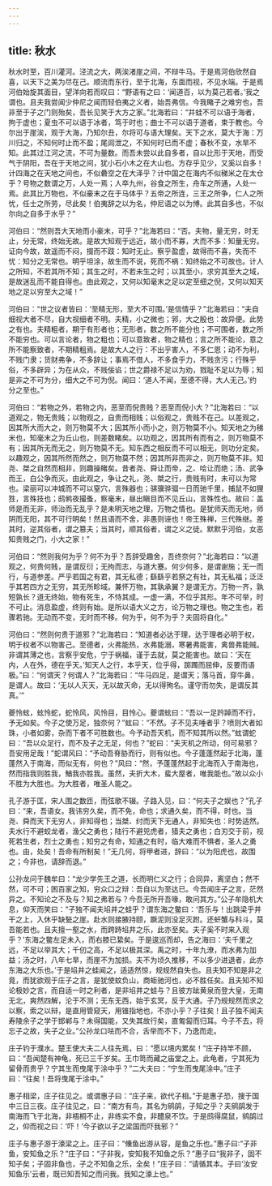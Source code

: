 ```yaml
---
---
---
```

title: 秋水
---



秋水时至，百川灌河。泾流之大，两涘渚崖之间，不辩牛马。于是焉河伯欣然自喜，以天下之美为尽在己。顺流而东行，至于北海，东面而视，不见水端。于是焉河伯始旋其面目，望洋向若而叹曰：“野语有之曰：‘闻道百，以为莫己若者。’我之谓也。且夫我尝闻少仲尼之闻而轻伯夷之义者，始吾弗信。今我睹子之难穷也，吾非至于子之门则殆矣，吾长见笑于大方之家。”北海若曰：“井蛙不可以语于海者，拘于虚也；夏虫不可以语于冰者，笃于时也；曲士不可以语于道者，束于教也。今尔出于崖涘，观于大海，乃知尔丑，尔将可与语大理矣。天下之水，莫大于海：万川归之，不知何时止而不盈；尾闾泄之，不知何时已而不虚；春秋不变，水旱不知。此其过江河之流，不可为量数。而吾未尝以此自多者，自以比形于天地，而受气于阴阳，吾在于天地之间，犹小石小木之在大山也。方存乎见少，又奚以自多！计四海之在天地之间也，不似礨空之在大泽乎？计中国之在海内不似稊米之在太仓乎？号物之数谓之万，人处一焉；人卒九州，谷食之所生，舟车之所通，人处一焉。此其比万物也，不似豪末之在于马体乎？五帝之所连，三王之所争，仁人之所忧，任士之所劳，尽此矣！伯夷辞之以为名，仲尼语之以为博。此其自多也，不似尔向之自多于水乎？”

河伯曰：“然则吾大天地而小豪末，可乎？”北海若曰：“否。夫物，量无穷，时无止，分无常，终始无故。是故大知观于远近，故小而不寡，大而不多：知量无穷。证向今故，故遥而不闷，掇而不跂：知时无止。察乎盈虚，故得而不喜，失而不忧：知分之无常也。明乎坦涂，故生而不说，死而不祸：知终始之不可故也。计人之所知，不若其所不知；其生之时，不若未生之时；以其至小，求穷其至大之域，是故迷乱而不能自得也。由此观之，又何以知毫末之足以定至细之倪，又何以知天地之足以穷至大之域！”

河伯曰：“世之议者皆曰：‘至精无形，至大不可围。’是信情乎？”北海若曰：“夫自细视大者不尽，自大视细者不明。夫精，小之微也；郛，大之殷也：故异便。此势之有也。夫精粗者，期于有形者也；无形者，数之所不能分也；不可围者，数之所不能穷也。可以言论者，物之粗也；可以意致者，物之精也；言之所不能论，意之所不能察致者，不期精粗焉。是故大人之行：不出乎害人，不多仁恩；动不为利，不贱门隶；货财弗争，不多辞让；事焉不借人，不多食乎力，不贱贪污；行殊乎俗，不多辟异；为在从众，不贱佞谄；世之爵禄不足以为劝，戮耻不足以为辱；知是非之不可为分，细大之不可为倪。闻曰：‘道人不闻，至德不得，大人无己。’约分之至也。”

河伯曰：“若物之外，若物之内，恶至而倪贵贱？恶至而倪小大？”北海若曰：“以道观之，物无贵贱；以物观之，自贵而相贱；以俗观之，贵贱不在己。以差观之，因其所大而大之，则万物莫不大；因其所小而小之，则万物莫不小。知天地之为稊米也，知毫末之为丘山也，则差数睹矣。以功观之，因其所有而有之，则万物莫不有；因其所无而无之，则万物莫不无。知东西之相反而不可以相无，则功分定矣。以趣观之，因其所然而然之，则万物莫不然；因其所非而非之，则万物莫不非。知尧、桀之自然而相非，则趣操睹矣。昔者尧、舜让而帝，之、哙让而绝；汤、武争而王，白公争而灭。由此观之，争让之礼，尧、桀之行，贵贱有时，未可以为常也。梁丽可以冲城而不可以窒穴，言殊器也；骐骥骅骝一日而驰千里，捕鼠不如狸狌，言殊技也；鸱鸺夜撮蚤，察毫末，昼出瞋目而不见丘山，言殊性也。故曰：盖师是而无非，师治而无乱乎？是未明天地之理，万物之情也。是犹师天而无地，师阴而无阳，其不可行明矣！然且语而不舍，非愚则诬也！帝王殊禅，三代殊继。差其时，逆其俗者，谓之篡夫；当其时，顺其俗者，谓之义之徒。默默乎河伯，女恶知贵贱之门，小大之家！”

河伯曰：“然则我何为乎？何不为乎？吾辞受趣舍，吾终奈何？”北海若曰：“以道观之，何贵何贱，是谓反衍；无拘而志，与道大蹇。何少何多，是谓谢施；无一而行，与道参差。严乎若国之有君，其无私德；繇繇乎若祭之有社，其无私福；泛泛乎其若四方之无穷，其无所畛域。兼怀万物，其孰承翼？是谓无方。万物一齐，孰短孰长？道无终始，物有死生，不恃其成。一虚一满，不位乎其形。年不可举，时不可止。消息盈虚，终则有始。是所以语大义之方，论万物之理也。物之生也，若骤若驰。无动而不变，无时而不移。何为乎，何不为乎？夫固将自化。”

河伯曰：“然则何贵于道邪？”北海若曰：“知道者必达于理，达于理者必明于权，明于权者不以物害己。至德者，火弗能热，水弗能溺，寒暑弗能害，禽兽弗能贼。非谓其薄之也，言察乎安危，宁于祸福，谨于去就，莫之能害也。故曰：‘天在内，人在外，德在乎天。’知天人之行，本乎天，位乎得，踯躅而屈伸，反要而语极。”曰：“何谓天？何谓人？”北海若曰：“牛马四足，是谓天；落马首，穿牛鼻，是谓人。故曰：‘无以人灭天，无以故灭命，无以得殉名。谨守而勿失，是谓反其真。’”

夔怜蚿，蚿怜蛇，蛇怜风，风怜目，目怜心。夔谓蚿曰：“吾以一足趻踔而不行，予无如矣。今子之使万足，独奈何？”蚿曰：“不然。子不见夫唾者乎？喷则大者如珠，小者如雾，杂而下者不可胜数也。今予动吾天机，而不知其所以然。”蚿谓蛇曰：“吾以众足行，而不及子之无足，何也？”蛇曰：“夫天机之所动，何可易邪？吾安用足哉！”蛇谓风曰：“予动吾脊胁而行，则有似也。今子蓬蓬然起于北海，蓬蓬然入于南海，而似无有，何也？”风曰：“然，予蓬蓬然起于北海而入于南海也，然而指我则胜我，鰌我亦胜我。虽然，夫折大木，蜚大屋者，唯我能也。”故以众小不胜为大胜也。为大胜者，唯圣人能之。

孔子游于匡，宋人围之数匝，而弦歌不辍。子路入见，曰：“何夫子之娱也？”孔子曰：“来，吾语女。我讳穷久矣，而不免，命也；求通久矣，而不得，时也。当尧、舜而天下无穷人，非知得也；当桀、纣而天下无通人，非知失也：时势适然。夫水行不避蛟龙者，渔父之勇也；陆行不避兕虎者，猎夫之勇也；白刃交于前，视死若生者，烈士之勇也；知穷之有命，知通之有时，临大难而不惧者，圣人之勇也。由，处矣！吾命有所制矣！”无几何，将甲者进，辞曰：“以为阳虎也，故围之；今非也，请辞而退。”

公孙龙问于魏牟曰：“龙少学先王之道，长而明仁义之行；合同异，离坚白；然不然，可不可；困百家之知，穷众口之辩：吾自以为至达已。今吾闻庄子之言，茫然异之。不知论之不及与？知之弗若与？今吾无所开吾喙，敢问其方。”公子牟隐机大息，仰天而笑曰：“子独不闻夫埳井之蛙乎？谓东海之鳖曰：‘吾乐与！出跳梁乎井干之上，入休乎缺甃之崖。赴水则接腋持颐，蹶泥则没足灭跗。还虷蟹与科斗，莫吾能若也。且夫擅一壑之水，而跨跱埳井之乐，此亦至矣。夫子奚不时来入观乎？’东海之鳖左足未入，而右膝已絷矣。于是逡巡而却，告之海曰：‘夫千里之远，不足以举其大；千仞之高，不足以极其深。禹之时，十年九潦，而水弗为加益；汤之时，八年七旱，而崖不为加损。夫不为顷久推移，不以多少进退者，此亦东海之大乐也。’于是埳井之蛙闻之，适适然惊，规规然自失也。且夫知不知是非之竟，而犹欲观于庄子之言，是犹使蚊负山，商蚷驰河也，必不胜任矣。且夫知不知论极妙之言，而自适一时之利者，是非埳井之蛙与？且彼方跐黄泉而登大皇，无南无北，爽然四解，沦于不测；无东无西，始于玄冥，反于大通。子乃规规然而求之以察，索之以辩，是直用管窥天，用锥指地也，不亦小乎？子往矣！且子独不闻夫寿陵余子之学于邯郸与？未得国能，又失其故行矣，直匍匐而归耳。今子不去，将忘子之故，失子之业。”公孙龙口呿而不合，舌举而不下，乃逸而走。

庄子钓于濮水。楚王使大夫二人往先焉，曰：“愿以境内累矣！”庄子持竿不顾，曰：“吾闻楚有神龟，死已三千岁矣。王巾笥而藏之庙堂之上。此龟者，宁其死为留骨而贵乎？宁其生而曳尾于涂中乎？”二大夫曰：“宁生而曳尾涂中。”庄子曰：“往矣！吾将曳尾于涂中。”

惠子相梁，庄子往见之。或谓惠子曰：“庄子来，欲代子相。”于是惠子恐，搜于国中三日三夜。庄子往见之，曰：“南方有鸟，其名为鹓鹐，子知之乎？夫鹓鹐发于南海而飞于北海，非梧桐不止，非练实不食，非醴泉不饮。于是鸱得腐鼠，鹓鹐过之，仰而视之曰：‘吓！’今子欲以子之梁国而吓我邪？”

庄子与惠子游于濠梁之上。庄子曰：“儵鱼出游从容，是鱼之乐也。”惠子曰∶“子非鱼，安知鱼之乐？”庄子曰：“子非我，安知我不知鱼之乐？”惠子曰“我非子，固不知子矣；子固非鱼也，子之不知鱼之乐，全矣！”庄子曰：“请循其本。子曰‘汝安知鱼乐’云者，既已知吾知之而问我。我知之濠上也。”

